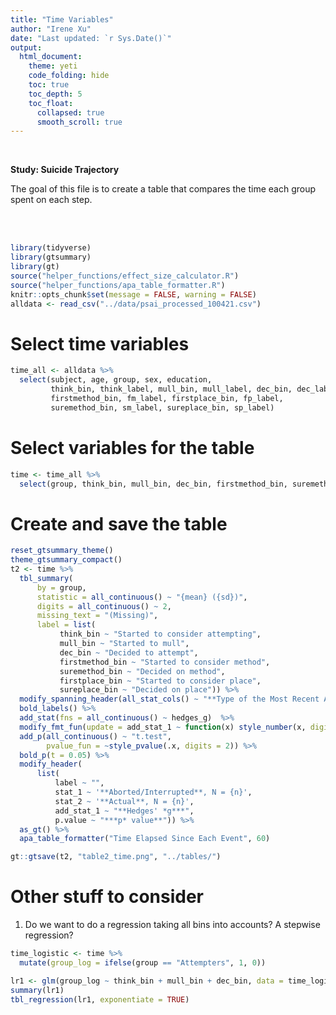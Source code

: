 ```yaml
---
title: "Time Variables"
author: "Irene Xu"
date: "Last updated: `r Sys.Date()`"
output:
  html_document:
    theme: yeti
    code_folding: hide
    toc: true
    toc_depth: 5
    toc_float:
      collapsed: true
      smooth_scroll: true
---
```

<br/>

**Study: Suicide Trajectory**    

The goal of this file is to create a table that compares the time each group spent on each step.

<br/>
<br/>
```r
library(tidyverse)
library(gtsummary)
library(gt)
source("helper_functions/effect_size_calculator.R")
source("helper_functions/apa_table_formatter.R")
knitr::opts_chunk$set(message = FALSE, warning = FALSE)
alldata <- read_csv("../data/psai_processed_100421.csv")
```

# Select time variables
```r
time_all <- alldata %>%
  select(subject, age, group, sex, education,
         think_bin, think_label, mull_bin, mull_label, dec_bin, dec_label,
         firstmethod_bin, fm_label, firstplace_bin, fp_label,
         suremethod_bin, sm_label, sureplace_bin, sp_label)
```

# Select variables for the table
```r
time <- time_all %>%
  select(group, think_bin, mull_bin, dec_bin, firstmethod_bin, suremethod_bin, firstplace_bin, sureplace_bin)
```

# Create and save the table
```r
reset_gtsummary_theme()
theme_gtsummary_compact()
t2 <- time %>% 
  tbl_summary(
      by = group,    
      statistic = all_continuous() ~ "{mean} ({sd})",
      digits = all_continuous() ~ 2,
      missing_text = "(Missing)",
      label = list(
           think_bin ~ "Started to consider attempting",
           mull_bin ~ "Started to mull",
           dec_bin ~ "Decided to attempt",
           firstmethod_bin ~ "Started to consider method",
           suremethod_bin ~ "Decided on method",
           firstplace_bin ~ "Started to consider place",
           sureplace_bin ~ "Decided on place")) %>%
  modify_spanning_header(all_stat_cols() ~ "**Type of the Most Recent Attempt**") %>%
  bold_labels() %>% 
  add_stat(fns = all_continuous() ~ hedges_g)  %>%
  modify_fmt_fun(update = add_stat_1 ~ function(x) style_number(x, digits = 2)) %>%
  add_p(all_continuous() ~ "t.test",
        pvalue_fun = ~style_pvalue(.x, digits = 2)) %>%
  bold_p(t = 0.05) %>%
  modify_header(
      list(
          label ~ "",
          stat_1 ~ '**Aborted/Interrupted**, N = {n}',
          stat_2 ~ '**Actual**, N = {n}',
          add_stat_1 ~ "**Hedges' *g***",
          p.value ~ "***p* value**")) %>%
  as_gt() %>%
  apa_table_formatter("Time Elapsed Since Each Event", 60)

gt::gtsave(t2, "table2_time.png", "../tables/")
```

# Other stuff to consider
1. Do we want to do a regression taking all bins into accounts? A stepwise regression?

```r
time_logistic <- time %>%
  mutate(group_log = ifelse(group == "Attempters", 1, 0))

lr1 <- glm(group_log ~ think_bin + mull_bin + dec_bin, data = time_logistic, family = binomial)
summary(lr1)
tbl_regression(lr1, exponentiate = TRUE)
```

